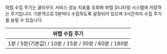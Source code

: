 와탭 수집 주기는 클라우드 서비스 성능 지표를 조회해 와탭 모니터링 시스템에 저장하는 주기입니다. 기본적으로 5분마다 수집하도록 설정되어 있으며 3시간까지 수집 주기를 늘릴 수 있습니다. 

| 와탭 수집 주기 |
| :--: |
| 1분 / 5분(기본값) / 10분 / 15분 / 30분 / 60분 / 180분 |